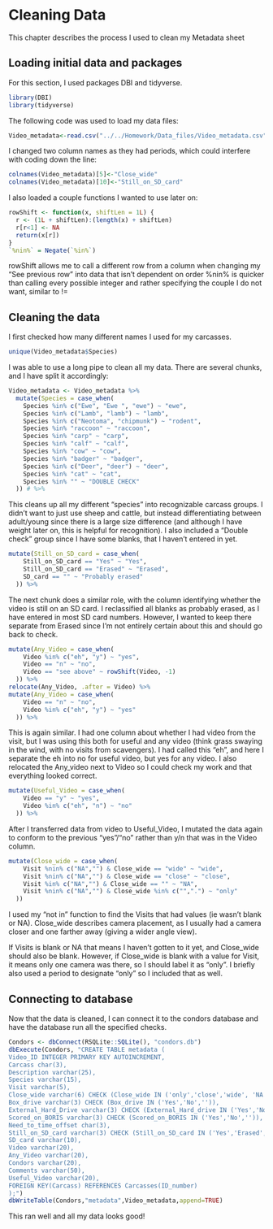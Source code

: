 # Cleaning Data

This chapter describes the process I used to clean my Metadata sheet


## Loading initial data and packages

For this section, I used packages DBI and tidyverse.
```r
library(DBI)
library(tidyverse)
```

The following code was used to load my data files:
```r
Video_metadata<-read.csv("../../Homework/Data_files/Video_metadata.csv")

```
I changed two column names as they had periods, which could interfere with coding down the line:
```r
colnames(Video_metadata)[5]<-"Close_wide"
colnames(Video_metadata)[10]<-"Still_on_SD_card"

```
I also loaded a couple functions I wanted to use later on:
```r
rowShift <- function(x, shiftLen = 1L) {
  r <- (1L + shiftLen):(length(x) + shiftLen)
  r[r<1] <- NA
  return(x[r])
}
`%nin%` = Negate(`%in%`)
```
rowShift allows me to call a different row from a column when changing my "See previous row" into data that isn't dependent on order
%nin% is quicker than calling every possible integer and rather specifying the couple I do not want, similar to !=

## Cleaning the data

I first checked how many different names I used for my carcasses.
```r
unique(Video_metadata$Species)

```
I was able to use a long pipe to clean all my data. There are several chunks, and I have split it accordingly:
```r
Video_metadata <- Video_metadata %>% 
  mutate(Species = case_when(
    Species %in% c("Ewe", "Ewe ", "ewe") ~ "ewe",
    Species %in% c("Lamb", "lamb") ~ "lamb",
    Species %in% c("Neotoma", "chipmunk") ~ "rodent",
    Species %in% "raccoon" ~ "raccoon",
    Species %in% "carp" ~ "carp",
    Species %in% "calf" ~ "calf",
    Species %in% "cow" ~ "cow",
    Species %in% "badger" ~ "badger",
    Species %in% c("Deer", "deer") ~ "deer",
    Species %in% "cat" ~ "cat",
    Species %in% "" ~ "DOUBLE CHECK"
  )) # %>% 
```
This cleans up all my different "species" into recognizable carcass groups. I didn't want to just use sheep and cattle, but instead differentiating between adult/young since there is a large size difference (and although I have weight later on, this is helpful for recognition). I also included a "Double check" group since I have some blanks, that I haven't entered in yet.
```r
mutate(Still_on_SD_card = case_when(
    Still_on_SD_card == "Yes" ~ "Yes",
    Still_on_SD_card == "Erased" ~ "Erased",
    SD_card == "" ~ "Probably erased"
  )) %>% 
```
The next chunk does a similar role, with the column identifying whether the video is still on an SD card. I reclassified all blanks as probably erased, as I have entered in most SD card numbers. However, I wanted to keep there separate from Erased since I'm not entirely certain about this and should go back to check.

```r
mutate(Any_Video = case_when(
    Video %in% c("eh", "y") ~ "yes",
    Video == "n" ~ "no",
    Video == "see above" ~ rowShift(Video, -1)
  )) %>% 
relocate(Any_Video, .after = Video) %>% 
mutate(Any_Video = case_when(
    Video == "n" ~ "no",
    Video %in% c("eh", "y") ~ "yes"
  )) %>%
```

This is again similar. I had one column about whether I had video from the visit, but I was using this both for useful and any video (think grass swaying in the wind, with no visits from scavengers). I had called this "eh", and here I separate the eh into no for useful video, but yes for any video. I also relocated the Any_video next to Video so I could check my work and that everything looked correct.

```r
mutate(Useful_Video = case_when(
    Video == "y" ~ "yes",
    Video %in% c("eh", "n") ~ "no"
  )) %>% 
```
After I transferred data from video to Useful_Video, I mutated the data again to conform to the previous "yes"/"no" rather than y/n that was in the Video column.

```r
mutate(Close_wide = case_when(
    Visit %nin% c("NA","") & Close_wide == "wide" ~ "wide",
    Visit %nin% c("NA","") & Close_wide == "close" ~ "close",
    Visit %in% c("NA","") & Close_wide == "" ~ "NA",
    Visit %nin% c("NA","") & Close_wide %in% c("",".") ~ "only"
  ))
```

I used my "not in" function to find the Visits that had values (ie wasn't blank or NA). Close_wide describes camera placement, as I usually had a camera closer and one farther away (giving a wider angle view). 

If Visits is blank or NA that means I haven't gotten to it yet, and Close_wide should also be blank. However, if Close_wide is blank with a value for Visit, it means only one camera was there, so I should label it as "only". I briefly also used a period to designate "only" so I included that as well.

## Connecting to database
Now that the data is cleaned, I can connect it to the condors database and have the database run all the specified checks.
```r
Condors <- dbConnect(RSQLite::SQLite(), "condors.db")
dbExecute(Condors, "CREATE TABLE metadata (
Video_ID INTEGER PRIMARY KEY AUTOINCREMENT,
Carcass char(3),
Description varchar(25),
Species varchar(15),
Visit varchar(5),
Close_wide varchar(6) CHECK (Close_wide IN ('only','close','wide', 'NA')),
Box_drive varchar(3) CHECK (Box_drive IN ('Yes','No','')),
External_Hard_Drive varchar(3) CHECK (External_Hard_drive IN ('Yes','No','')),
Scored_on_BORIS varchar(3) CHECK (Scored_on_BORIS IN ('Yes','No','')),
Need_to_time_offset char(3),
Still_on_SD_card varchar(3) CHECK (Still_on_SD_card IN ('Yes','Erased','Probably erased')),
SD_card varchar(10),
Video varchar(20),
Any_Video varchar(20),
Condors varchar(20),
Comments varchar(50),
Useful_Video varchar(20),
FOREIGN KEY(Carcass) REFERENCES Carcasses(ID_number)
);")
dbWriteTable(Condors,"metadata",Video_metadata,append=TRUE)

```
This ran well and all my data looks good!